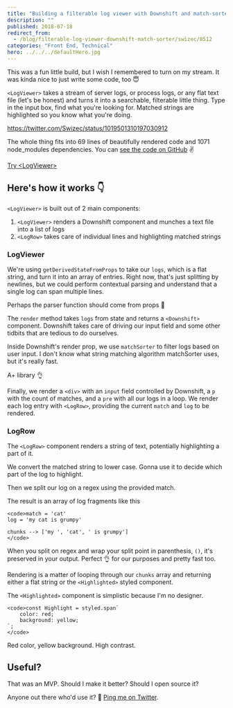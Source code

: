 ```yaml
---
title: "Building a filterable log viewer with Downshift and match-sorter"
description: ""
published: 2018-07-18
redirect_from:
  - /blog/filterable-log-viewer-downshift-match-sorter/swizec/8512
categories: "Front End, Technical"
hero: ../../../defaultHero.jpg
---
```


This was a fun little build, but I wish I remembered to turn on my stream. It was kinda nice to just write some code, too 😇

`<LogViewer>` takes a stream of server logs, or process logs, or any flat text file (let's be honest) and turns it into a searchable, filterable little thing. Type in the input box, find what you're looking for. Matched strings are highlighted so you know what you're doing.

https://twitter.com/Swizec/status/1019501310197030912

The whole thing fits into 69 lines of beautifully rendered code and 1071 node_modules dependencies. You can [see the code on GitHub](https://github.com/Swizec/log-viewer) ✌️

[Try &lt;LogViewer>](https://dist-thnnqblnuk.now.sh/)

## Here's how it works 👇

`<LogViewer>` is built out of 2 main components:

1.  `<LogViewer>` renders a Downshift component and munches a text file into a list of logs
2.  `<LogRow>` takes care of individual lines and highlighting matched strings

### LogViewer

We're using `getDerivedStateFromProps` to take our `logs`, which is a flat string, and turn it into an array of entries. Right now, that's just splitting by newlines, but we could perform contextual parsing and understand that a single log can span multiple lines.

Perhaps the parser function should come from props 🤔

The `render` method takes `logs` from state and returns a `<Downshift>` component. Downshift takes care of driving our input field and some other tidbits that are tedious to do ourselves.

Inside Downshift's render prop, we use `matchSorter` to filter logs based on user input. I don't know what string matching algorithm matchSorter uses, but it's really fast.

A+ library 👌

Finally, we render a `<div>` with an `input` field controlled by Downshift, a `p` with the count of matches, and a `pre` with all our logs in a loop. We render each log entry with `<LogRow>`, providing the current `match` and `log` to be rendered.

### LogRow

The `<LogRow>` component renders a string of text, potentially highlighting a part of it.

We convert the matched string to lower case. Gonna use it to decide which part of the log to highlight.

Then we split our log on a regex using the provided match.

The result is an array of log fragments like this

```undefined
<code>match = 'cat'
log = 'my cat is grumpy'

chunks --> ['my ', 'cat', ' is grumpy']
</code>
```

When you split on regex and wrap your split point in parenthesis, `()`, it's preserved in your output. Perfect 👌 for our purposes and pretty fast too.

Rendering is a matter of looping through our `chunks` array and returning either a flat string or the `<Highlighted>` styled component.

The `<Highlighted>` component is simplistic because I'm no designer.

```undefined
<code>const Highlight = styled.span`
    color: red;
    background: yellow;
`;
</code>
```

Red color, yellow background. High contrast.

## Useful?

That was an MVP. Should I make it better? Should I open source it?

Anyone out there who'd use it? 🤨 [Ping me on Twitter](http://twitter.com/swizec).
